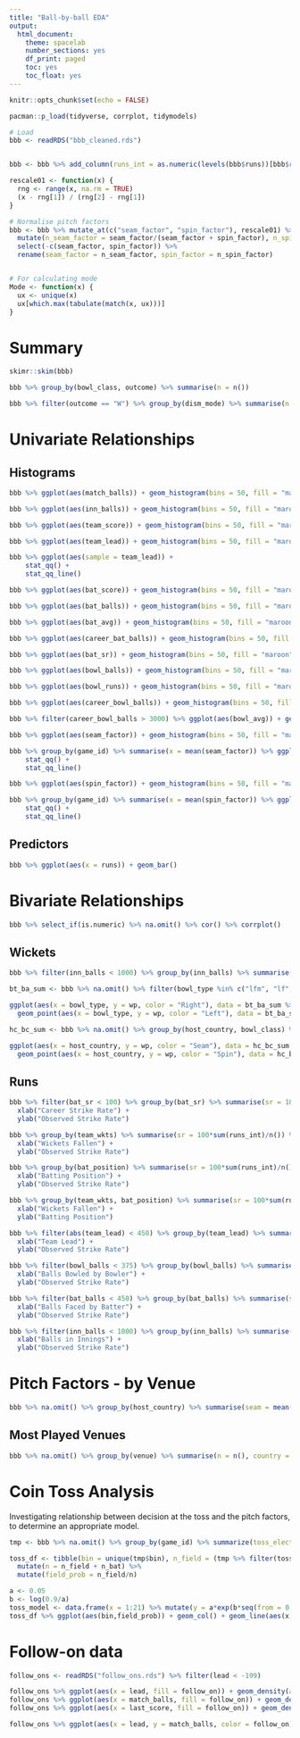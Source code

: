 ```yaml
---
title: "Ball-by-ball EDA"
output:
  html_document:
    theme: spacelab
    number_sections: yes
    df_print: paged
    toc: yes
    toc_float: yes
---
```


```r
knitr::opts_chunk$set(echo = FALSE)

pacman::p_load(tidyverse, corrplot, tidymodels)

# Load
bbb <- readRDS("bbb_cleaned.rds")


bbb <- bbb %>% add_column(runs_int = as.numeric(levels(bbb$runs))[bbb$runs])

rescale01 <- function(x) {
  rng <- range(x, na.rm = TRUE)
  (x - rng[1]) / (rng[2] - rng[1])
}

# Normalise pitch factors
bbb <- bbb %>% mutate_at(c("seam_factor", "spin_factor"), rescale01) %>%
  mutate(n_seam_factor = seam_factor/(seam_factor + spin_factor), n_spin_factor = spin_factor/(seam_factor + spin_factor)) %>% 
  select(-c(seam_factor, spin_factor)) %>%
  rename(seam_factor = n_seam_factor, spin_factor = n_spin_factor)


# For calculating mode
Mode <- function(x) {
  ux <- unique(x)
  ux[which.max(tabulate(match(x, ux)))]
}

```


# Summary
```r
skimr::skim(bbb)
```


```r
bbb %>% group_by(bowl_class, outcome) %>% summarise(n = n())

```


```r
bbb %>% filter(outcome == "W") %>% group_by(dism_mode) %>% summarise(n = n())

```


# Univariate Relationships

## Histograms
```r
bbb %>% ggplot(aes(match_balls)) + geom_histogram(bins = 50, fill = "maroon", colour = "black")
```

```r
bbb %>% ggplot(aes(inn_balls)) + geom_histogram(bins = 50, fill = "maroon", colour = "black")
```


```r
bbb %>% ggplot(aes(team_score)) + geom_histogram(bins = 50, fill = "maroon", colour = "black")
```

```r
bbb %>% ggplot(aes(team_lead)) + geom_histogram(bins = 50, fill = "maroon", colour = "black")
```
```r
bbb %>% ggplot(aes(sample = team_lead)) +
    stat_qq() +
    stat_qq_line()

```



```r
bbb %>% ggplot(aes(bat_score)) + geom_histogram(bins = 50, fill = "maroon", colour = "black")
```


```r
bbb %>% ggplot(aes(bat_balls)) + geom_histogram(bins = 50, fill = "maroon", colour = "black")
```


```r
bbb %>% ggplot(aes(bat_avg)) + geom_histogram(bins = 50, fill = "maroon", colour = "black")
```

```r
bbb %>% ggplot(aes(career_bat_balls)) + geom_histogram(bins = 50, fill = "maroon", colour = "black")
```


```r
bbb %>% ggplot(aes(bat_sr)) + geom_histogram(bins = 50, fill = "maroon", colour = "black")
```

```r
bbb %>% ggplot(aes(bowl_balls)) + geom_histogram(bins = 50, fill = "maroon", colour = "black")
```


```r
bbb %>% ggplot(aes(bowl_runs)) + geom_histogram(bins = 50, fill = "maroon", colour = "black")
```

```r
bbb %>% ggplot(aes(career_bowl_balls)) + geom_histogram(bins = 50, fill = "maroon", colour = "black")
```

```r
bbb %>% filter(career_bowl_balls > 3000) %>% ggplot(aes(bowl_avg)) + geom_histogram(bins = 50, fill = "maroon", colour = "black")
```

```r
bbb %>% ggplot(aes(seam_factor)) + geom_histogram(bins = 50, fill = "maroon", colour = "black")
```

```r
bbb %>% group_by(game_id) %>% summarise(x = mean(seam_factor)) %>% ggplot(aes(sample = x)) +
    stat_qq() +
    stat_qq_line()

```




```r
bbb %>% ggplot(aes(spin_factor)) + geom_histogram(bins = 50, fill = "maroon", colour = "black")
```

```r
bbb %>% group_by(game_id) %>% summarise(x = mean(spin_factor)) %>% ggplot(aes(sample = x)) +
    stat_qq() +
    stat_qq_line()

```



## Predictors
```r
bbb %>% ggplot(aes(x = runs)) + geom_bar()
```




# Bivariate Relationships
```r
bbb %>% select_if(is.numeric) %>% na.omit() %>% cor() %>% corrplot()
```


## Wickets
```r
bbb %>% filter(inn_balls < 1000) %>% group_by(inn_balls) %>% summarise(wp = length(is_wkt[is_wkt == "W"])/n()) %>% ggplot(aes(x = inn_balls, y = wp)) + geom_point()

```



```r
bt_ba_sum <- bbb %>% na.omit() %>% filter(bowl_type %in% c("lfm", "lf", "lo", "rfm", "rf", "rls", "rob")) %>% group_by(bowl_type, bat_arm) %>% summarise(wp = mean(as.integer(is_wkt))/n())

ggplot(aes(x = bowl_type, y = wp, color = "Right"), data = bt_ba_sum %>% filter(bat_arm == "Right-hand bat")) + geom_point() +
  geom_point(aes(x = bowl_type, y = wp, color = "Left"), data = bt_ba_sum %>% filter(bat_arm == "Left-hand bat"))

```

```r
hc_bc_sum <- bbb %>% na.omit() %>% group_by(host_country, bowl_class) %>% summarise(wc = sum(as.integer(is_wkt[is_wkt == "W"]) - 1), n = n()) %>% mutate(wp = wc/n)

ggplot(aes(x = host_country, y = wp, color = "Seam"), data = hc_bc_sum %>% filter(bowl_class == "seam")) + geom_point() +
  geom_point(aes(x = host_country, y = wp, color = "Spin"), data = hc_bc_sum %>% filter(bowl_class == "spin"))

```


## Runs
```r
bbb %>% filter(bat_sr < 100) %>% group_by(bat_sr) %>% summarise(sr = 100*sum(runs_int)/n()) %>% ggplot(aes(x = bat_sr, y = sr)) + geom_point() +
  xlab("Career Strike Rate") +
  ylab("Observed Strike Rate")

```


```r
bbb %>% group_by(team_wkts) %>% summarise(sr = 100*sum(runs_int)/n()) %>% ggplot(aes(x = team_wkts, y = sr)) + geom_point() +
  xlab("Wickets Fallen") +
  ylab("Observed Strike Rate")

```

```r
bbb %>% group_by(bat_position) %>% summarise(sr = 100*sum(runs_int)/n()) %>% ggplot(aes(x = bat_position, y = sr)) + geom_point() +
  xlab("Batting Position") +
  ylab("Observed Strike Rate")

```



```r
bbb %>% group_by(team_wkts, bat_position) %>% summarise(sr = 100*sum(runs_int)/n()) %>% ggplot(aes(x = team_wkts, y = bat_position, color = sr, size = sr)) + geom_point() +
  xlab("Wickets Fallen") +
  ylab("Batting Position")

```



```r
bbb %>% filter(abs(team_lead) < 450) %>% group_by(team_lead) %>% summarise(sr = 100*sum(runs_int)/n()) %>% ggplot(aes(x = team_lead, y = sr)) + geom_point() +
  xlab("Team Lead") +
  ylab("Observed Strike Rate")

```


```r
bbb %>% filter(bowl_balls < 375) %>% group_by(bowl_balls) %>% summarise(sr = 100*sum(runs_int)/n()) %>% ggplot(aes(x = bowl_balls, y = sr)) + geom_point() +
  xlab("Balls Bowled by Bowler") +
  ylab("Observed Strike Rate")

```



```r
bbb %>% filter(bat_balls < 450) %>% group_by(bat_balls) %>% summarise(sr = 100*sum(runs_int)/n()) %>% ggplot(aes(x = bat_balls, y = sr)) + geom_point() +
  xlab("Balls Faced by Batter") +
  ylab("Observed Strike Rate")

```

```r
bbb %>% filter(inn_balls < 1000) %>% group_by(inn_balls) %>% summarise(sr = 100*sum(runs_int)/n()) %>% ggplot(aes(x = inn_balls, y = sr)) + geom_point() +
  xlab("Balls in Innings") +
  ylab("Observed Strike Rate")

```




# Pitch Factors - by Venue
```r
bbb %>% na.omit() %>% group_by(host_country) %>% summarise(seam = mean(seam_factor), spin = mean(spin_factor)) %>% ggplot(aes(host_country, seam, color = 'Seam Factor')) + geom_point(color = 'red') + geom_point(aes(y = spin), color = 'blue')

```

## Most Played Venues
```r
bbb %>% na.omit() %>% group_by(venue) %>% summarise(n = n(), country = Mode(host_country), seam = mean(seam_factor), spin = mean(spin_factor))
```




# Coin Toss Analysis
Investigating relationship between decision at the toss and the pitch factors, to determine an appropriate model.
```r
tmp <- bbb %>% na.omit() %>% group_by(game_id) %>% summarize(toss_elect = first(toss_elect), seam_factor = mean(seam_factor), spin_factor = mean(spin_factor)) %>% mutate(bin = cut(seam_factor, breaks = seq(from = 0, to = 1, by = 0.05))) %>% group_by(bin,toss_elect, .drop = FALSE) %>% summarise(n = n())

toss_df <- tibble(bin = unique(tmp$bin), n_field = (tmp %>% filter(toss_elect == "field"))$n, n_bat = (tmp %>% filter(toss_elect == "bat"))$n) %>%
  mutate(n = n_field + n_bat) %>% 
  mutate(field_prob = n_field/n)

a <- 0.05
b <- log(0.9/a)
toss_model <- data.frame(x = 1:21) %>% mutate(y = a*exp(b*seq(from = 0, to = 1, by = 0.05)))
toss_df %>% ggplot(aes(bin,field_prob)) + geom_col() + geom_line(aes(x,y), data = toss_model)

```




# Follow-on data
```r
follow_ons <- readRDS("follow_ons.rds") %>% filter(lead < -199)

```

```r
follow_ons %>% ggplot(aes(x = lead, fill = follow_on)) + geom_density(alpha = 0.2)
follow_ons %>% ggplot(aes(x = match_balls, fill = follow_on)) + geom_density(alpha = 0.2)
follow_ons %>% ggplot(aes(x = last_score, fill = follow_on)) + geom_density(alpha = 0.2)
```


```r
follow_ons %>% ggplot(aes(x = lead, y = match_balls, color = follow_on)) + geom_point()
```


